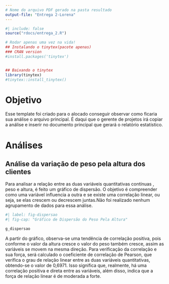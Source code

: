 ```yaml
---
# Nome do arquivo PDF gerado na pasta resultado
output-file: "Entrega 2-Lorena"
---
```


```r
#| include: false
source("rdocs/entrega_2.R")
```


```r
# Rodar apenas uma vez na vida!
## Instalando o tinytex(pacote apenas)
### CRAN version
#install.packages('tinytex')


## Baixando o tinytex
library(tinytex)
#tinytex::install_tinytex()
```

# Objetivo

Esse template foi criado para o alocado conseguir observar como ficaria sua análise o arquivo principal. É daqui que o gerente de projetos irá copiar a análise e inserir no documento principal que gerará o relatório estatístico.

# Análises

## Análise da variação de peso pela altura dos clientes

Para analisar a relação entre as duas variáveis quantitativas contínuas , peso e altura, é feito um gráfico de dispersão. O objetivo é compreender como uma variável influencia a outra e se existe uma correlação linear, ou seja, se elas crescem ou decrescem juntas.Não foi realizado nenhum agrupamento de dados para essa análise.

```r
#| label: fig-dispersao
#| fig-cap: "Gráfico de Dispersão do Peso Pela Altura"

g_dispersao

```

A partir do gráfico, observa-se uma tendência de correlação positiva, pois conforme o valor da altura cresce o valor do peso também cresce, assim as variáveis se movem na mesma direção.
Para verificação da correlação e sua força, será calculado o coeficiente de correlação de Pearson, que verifica o grau de relação linear entre as duas variáveis quantitativas, obtendo-se o valor de 0,6971. Isso significa que, realmente, há uma correlação positiva e direta entre as variáveis, além disso, indica que a força de relação linear é de moderada a forte.

